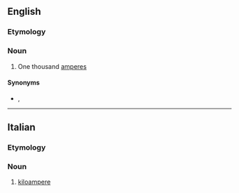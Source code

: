 {{also|kiloampère|kilo-ampere}}

==English==

===Etymology===
{{prefix|en|kilo|ampere}}

===Noun===
{{en-noun}}

# One thousand [[ampere]]s

====Synonyms====
* {{l|mul|kA}}, {{l|mul|㎄}}

----

==Italian==

===Etymology===
{{prefix|it|kilo|ampere}}

===Noun===
{{head|it|noun|g=m|invariable}}

# [[#English|kiloampere]]